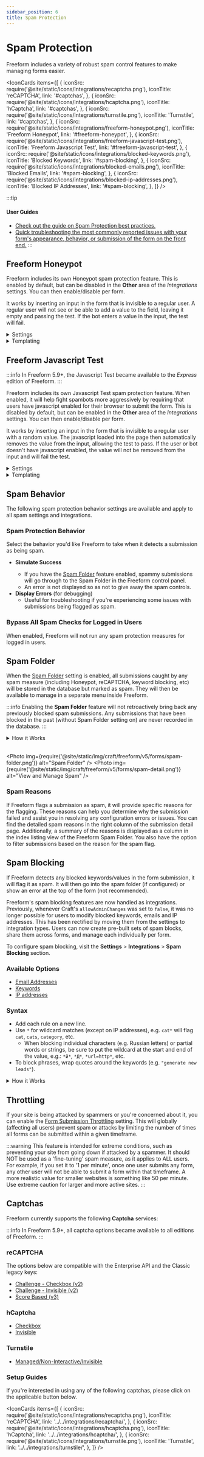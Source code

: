 ```yaml
---
sidebar_position: 6
title: Spam Protection
---
```



# Spam Protection

Freeform includes a variety of robust spam control features to make managing forms easier.

<IconCards
  items={[
    {
      iconSrc: require('@site/static/icons/integrations/recaptcha.png'),
      iconTitle: 'reCAPTCHA',
      link: '#captchas',
    },
    {
      iconSrc: require('@site/static/icons/integrations/hcaptcha.png'),
      iconTitle: 'hCaptcha',
      link: '#captchas',
    },
    {
      iconSrc: require('@site/static/icons/integrations/turnstile.png'),
      iconTitle: 'Turnstile',
      link: '#captchas',
    },
    {
      iconSrc: require('@site/static/icons/integrations/freeform-honeypot.png'),
      iconTitle: 'Freeform Honeypot',
      link: '#freeform-honeypot',
    },
    {
      iconSrc: require('@site/static/icons/integrations/freeform-javascript-test.png'),
      iconTitle: 'Freeform Javascript Test',
      link: '#freeform-javascript-test',
    },
    {
      iconSrc: require('@site/static/icons/integrations/blocked-keywords.png'),
      iconTitle: 'Blocked Keywords',
      link: '#spam-blocking',
    },
    {
      iconSrc: require('@site/static/icons/integrations/blocked-emails.png'),
      iconTitle: 'Blocked Emails',
      link: '#spam-blocking',
    },
    {
      iconSrc: require('@site/static/icons/integrations/blocked-ip-addresses.png'),
      iconTitle: 'Blocked IP Addresses',
      link: '#spam-blocking',
    },
  ]}
/>

:::tip

#### User Guides

- [Check out the guide on Spam Protection best practices.](../guides/best-practices/spam-protection.mdx)
- [Quick troubleshooting the most commonly reported issues with your form's appearance, behavior, or submission of the form on the front end.](../guides/testing/troubleshooting-form-issues.mdx)
:::

## Freeform Honeypot<Badge type="feature" text="Improved in 5.0+" />

Freeform includes its own Honeypot spam protection feature. This is enabled by default, but can be disabled in the **Other** area of the _Integrations_ settings. You can then enable/disable per form.

It works by inserting an input in the form that is invisible to a regular user. A regular user will not see or be able to add a value to the field, leaving it empty and passing the test. If the bot enters a value in the input, the test will fail.

<details className="hidden-heading">
  <summary>Settings</summary>

  You can specify the behavior Freeform takes when the test fails with the [Spam Protection Behavior](../configuration/settings.mdx#spam-protection) setting:

  - **Custom Input Name**
  - Enter a new value to rename the default Freeform Honeypot input name. Default is `freeform_form_handle`.
  - **Custom Error Message**
  - Enter a new value to change the default error message for the Freeform Honeypot.
  - This is only applied if the **Spam Behavior** setting is set to _Display Error Messages_.

  :::info
  If using the **Custom Input Name** setting, be careful when choosing a custom name, as it's possible the user's browser auto-fill settings may accidentally fill out the field unbeknownst to them (e.g. `email_address2`).
  :::
</details>
<details className="hidden-heading">
  <summary>Templating</summary>

  The Freeform Honeypot will automatically be inserted in the form by Freeform when rendering the form.
</details>

## Freeform Javascript Test<Badge type="feature" text="Improved in 5.0+" />

:::info
In Freeform 5.9+, the Javascript Test became available to the _Express_ edition of Freeform.
:::

Freeform includes its own Javascript Test spam protection feature. When enabled, it will help fight spambots more aggressively by requiring that users have javascript enabled for their browser to submit the form. This is disabled by default, but can be enabled in the **Other** area of the _Integrations_ settings. You can then enable/disable per form.

It works by inserting an input in the form that is invisible to a regular user with a random value. The javascript loaded into the page then automatically removes the value from the input, allowing the test to pass. If the user or bot doesn't have javascript enabled, the value will not be removed from the input and will fail the test.

<details className="hidden-heading">
  <summary>Settings</summary>

  You can specify the behavior Freeform takes when the test fails with the [Spam Protection Behavior](../configuration/settings.mdx#spam-protection-behavior) setting:

  - **Custom Input Name**
    - Enter a new value to rename the default Freeform Javascript Test input name. Default is `freeform_check`.
  - **Custom Error Message**
    - Enter a new value to change the default error message for the Freeform Javascript Test.
    - This is only applied if the **Spam Behavior** setting is set to _Display Error Messages_.

  :::info
  If using the **Custom Input Name** setting, be careful when choosing a custom name, as it's possible the user's browser auto-fill settings may accidentally fill out the field unbeknownst to them (e.g. `email_address2`).
  :::
</details>
<details className="hidden-heading">
  <summary>Templating</summary>

  The Freeform Javascript Test will automatically be inserted in the form by Freeform when rendering the form.
</details>

## Spam Behavior

The following spam protection behavior settings are available and apply to all spam settings and integrations.

### Spam Protection Behavior

Select the behavior you'd like Freeform to take when it detects a submission as being spam.

- **Simulate Success**<Badge type="recommended" text="Recommended" />
  - If you have the [Spam Folder](#spam-folder) feature enabled, spammy submissions will go through to the Spam Folder in the Freeform control panel.
  - An error is not displayed so as not to give away the spam controls.
- **Display Errors** (for debugging)
  - Useful for troubleshooting if you're experiencing some issues with submissions being flagged as spam.

### Bypass All Spam Checks for Logged in Users

When enabled, Freeform will not run any spam protection measures for logged in users.

## Spam Folder

When the [Spam Folder](../configuration/settings.mdx#spam-folder) setting is enabled, all submissions caught by any spam measure (including Honeypot, reCAPTCHA, keyword blocking, etc) will be stored in the database but marked as spam. They will then be available to manage in a separate menu inside Freeform.

:::info
Enabling the **Spam Folder** feature will not retroactively bring back any previously blocked spam submissions. Any submissions that have been blocked in the past (without Spam Folder setting on) are never recorded in the database.
:::

<details className="hidden-heading">
  <summary>How it Works</summary>

  - Email notifications and API integrations will all be suppressed and queued.
  - When viewing the _Spam Folder_ in the Freeform control panel, you have the ability to delete or approve/allow each submission.
    - Allowing spammy submissions will retroactively fire off email notifications and any API integration data as well.
  - The Spam Folder can be set to have older spammy submissions automatically purged after a period of time. To enable this, enable the [Automatically Purge Spam Submissions](../configuration/settings.mdx#auto-purge-spam) setting and specify the number of days after submission date it should purge them.
    :::danger
    Enabling this and saving this settings page will begin the purging of submissions flagged as spam, and cannot be undone.
    :::
</details>
<br />

<Photo
  img={require('@site/static/img/craft/freeform/v5/forms/spam-folder.png')}
  alt="Spam Folder"
/>
<Photo
  img={require('@site/static/img/craft/freeform/v5/forms/spam-detail.png')}
  alt="View and Manage Spam"
/>

### Spam Reasons

If Freeform flags a submission as spam, it will provide specific reasons for the flagging. These reasons can help you determine why the submission failed and assist you in resolving any configuration errors or issues. You can find the detailed spam reasons in the right column of the submission detail page. Additionally, a summary of the reasons is displayed as a column in the index listing view of the Freeform Spam Folder. You also have the option to filter submissions based on the reason for the spam flag.

## Spam Blocking<Badge type="feature" text="Improved in 5.5+" />

If Freeform detects any blocked keywords/values in the form submission, it will flag it as spam. It will then go into the spam folder (if configured) or show an error at the top of the form (not recommended).

Freeform's spam blocking features are now handled as integrations. Previously, whenever Craft's `allowAdminChanges` was set to `false`, it was no longer possible for users to modify blocked keywords, emails and IP addresses. This has been rectified by moving them from the settings to integration types. Users can now create pre-built sets of spam blocks, share them across forms, and manage each individually per form.

To configure spam blocking, visit the **Settings** > **Integrations** > **Spam Blocking** section.

### Available Options

- [Email Addresses](../configuration/settings.mdx#spam-protection)
- [Keywords](../configuration/settings.mdx#spam-protection)
- [IP addresses](../configuration/settings.mdx#spam-protection)

### Syntax

- Add each rule on a new line.
- Use `*` for wildcard matches (except on IP addresses), e.g. `cat*` will flag `cat`, `cats`, `category`, etc.
  - When blocking individual characters (e.g. Russian letters) or partial words or strings, be sure to put the wildcard at the start and end of the value, e.g.: `*й*`, `*Д*`, `*url=http*`, etc.
- To block phrases, wrap quotes around the keywords (e.g. `"generate new leads"`).

<details className="hidden-heading">
  <summary>How it Works</summary>

  - If the submission fails, it will then match the behavior of the [Spam Protection Behavior](../configuration/settings.mdx#spam-behavior) setting.
  - If you have the [Spam Folder](#spam-folder) feature enabled, spammy submissions will go through to the Spam Folder in the Freeform control panel.
  - You have the option to display errors for fields using a blocked email address or keyword, but we recommend only using this for troubleshooting purposes.
</details>

## Throttling

If your site is being attacked by spammers or you're concerned about it, you can enable the [Form Submission Throttling](../configuration/settings.mdx#throttling) setting. This will globally (affecting all users) prevent spam or attacks by limiting the number of times all forms can be submitted within a given timeframe.

:::warning
This feature is intended for extreme conditions, such as preventing your site from going down if attacked by a spammer. It should NOT be used as a 'fine-tuning' spam measure, as it applies to ALL users. For example, if you set it to '1 per minute', once one user submits any form, any other user will not be able to submit a form within that timeframe. A more realistic value for smaller websites is something like 50 per minute. Use extreme caution for larger and more active sites.
:::

## Captchas

Freeform currently supports the following **Captcha** services:

:::info
In Freeform 5.9+, all captcha options became available to all editions of Freeform.
:::

### reCAPTCHA

The options below are compatible with the Enterprise API and the Classic legacy keys:

- [Challenge - Checkbox (v2)](../integrations/recaptcha.mdx)
- [Challenge - Invisible (v2)](../integrations/recaptcha.mdx)
- [Score Based (v3)](../integrations/recaptcha.mdx)

### hCaptcha

- [Checkbox](../integrations/hcaptcha.mdx)
- [Invisible](../integrations/hcaptcha.mdx)

### Turnstile

- [Managed/Non-Interactive/Invisible](../integrations/turnstile.mdx)

### Setup Guides

If you're interested in using any of the following captchas, please click on the applicable button below.

<IconCards
  items={[
    {
      iconSrc: require('@site/static/icons/integrations/recaptcha.png'),
      iconTitle: 'reCAPTCHA',
      link: '../../integrations/recaptcha/',
    },
    {
      iconSrc: require('@site/static/icons/integrations/hcaptcha.png'),
      iconTitle: 'hCaptcha',
      link: '../../integrations/hcaptcha/',
    },
    {
      iconSrc: require('@site/static/icons/integrations/turnstile.png'),
      iconTitle: 'Turnstile',
      link: '../../integrations/turnstile/',
    },
  ]}
/>
